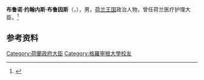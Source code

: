 {{Infobox officeholder
|honorific-prefix   = 
|name               = 布鲁诺·布鲁因斯<br />Bruno Bruins
|image              = Bruno Bruins, 2018.jpg
|imagesize          =
|caption            = Bruins in 2018
|office             = {{tsl|en|List of Ministers of Health of the Netherlands||荷兰医疗护理大臣}}
|term_start         = 2017年10月26日
|term_end           = 2020年3月19日
|primeminister      = [[馬克·呂特|馬克·呂特]]
|predecessor        = 首次设立
|successor          = [[马丁·范赖恩|马丁·范赖恩]]
|office2            = {{tsl|en|Burgomaster||Mayor}} of [[莱岑丹-福尔堡|莱岑丹-福尔堡]]
|term_start2        = 2007年2月22日
|term_end2          = 2007年11月1日<br/> <small>Acting</small>
|predecessor2       = Michiel van Haersma Buma
|successor2         = Hans van der Sluijs
|office1            = [[荷蘭教育、文化及科學部|荷蘭教育、文化及科學部]]国务秘书
|term_start1        = 2006年6月29日
|term_end1          = 2007年2月22日
|alongside1         = {{tsl|en|Medy van der Laan||Medy van der Laan}} <small>(2006)</small>
|primeminister1     = [[揚·彼得·巴爾克嫩德|揚·彼得·巴爾克嫩德]]
|predecessor1       = [[馬克·呂特|馬克·呂特]]
|successor1         = {{tsl|en|Marja van Bijsterveldt||Marja van Bijsterveldt}} <br/> {{tsl|en|Sharon Dijksma||Sharon Dijksma}}
|birthname          = Bruno Johannes Bruins
|birth_date         = {{Birth date and age|df=y|1963|07|10}} 
|birth_place        = {{NLD}}[[阿纳姆|阿纳姆]]
|death_date         =
|death_place        =
|nationality        = {{NLD}}
|party              = [[自由民主人民黨|自由民主人民黨]]
|spouse             = 
|children           = 3
|residence          = {{NLD}}[[斯海弗宁恩|斯海弗宁恩]]
|alma_mater         = [[格罗宁根大学|格罗宁根大学]] <br/> <small>({{tsl|en|Bachelor of Public Administration||Bachelor of Public Administration}}, [[法学士|法学士]], [[公共行政碩士|公共行政碩士]], [[法学硕士|法学硕士]])</small>
|occupation         = [[政治人物|政治人物]]、[[商人|商人]]
|signature          = 
|website            = [https://www.government.nl/government/members-of-cabinet/bruno-bruins Minister for Medical Care]
}}
'''布鲁诺·约翰内斯·布鲁因斯'''（{{lang-nl|Bruno Johannes Bruins}}，{{bd|1963年|7月10日|}}），男，[[荷兰王国|荷兰王国]]政治人物，曾任荷兰医疗护理大臣。<ref>{{Cite web|title=荷比卢三国新冠肺炎病例持续增加 荷兰医疗护理大臣辞职|url=http://www.xinhuanet.com/world/2020-03/20/c_1125740979.htm|accessdate=2020-10-15|work=新华网|archive-date=2020-11-30|archive-url=https://web.archive.org/web/20201130180500/http://www.xinhuanet.com/world/2020-03/20/c_1125740979.htm|dead-url=no}}</ref>

== 参考资料 ==
{{reflist}}

{{荷兰人物小作品}}

{{Authority control}}
{{DEFAULTSORT:Bruins}}
[[Category:荷蘭政府大臣|Category:荷蘭政府大臣]]
[[Category:格羅寧根大學校友|Category:格羅寧根大學校友]]